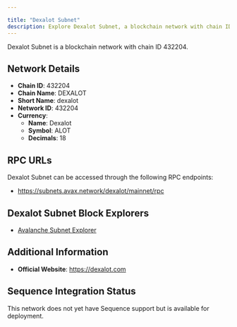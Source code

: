 ```yaml
---

title: "Dexalot Subnet"
description: Explore Dexalot Subnet, a blockchain network with chain ID 432204. Learn about its native currency, Dexalot, and how to interact with the network.
---
```




Dexalot Subnet is a blockchain network with chain ID 432204.

## Network Details

- **Chain ID**: 432204
- **Chain Name**: DEXALOT
- **Short Name**: dexalot
- **Network ID**: 432204
- **Currency**: 
  - **Name**: Dexalot
  - **Symbol**: ALOT
  - **Decimals**: 18

## RPC URLs

Dexalot Subnet can be accessed through the following RPC endpoints:

- https://subnets.avax.network/dexalot/mainnet/rpc

## Dexalot Subnet Block Explorers

- [Avalanche Subnet Explorer](https://subnets.avax.network/dexalot)

## Additional Information

- **Official Website**: https://dexalot.com

## Sequence Integration Status

This network does not yet have Sequence support but is available for deployment.
